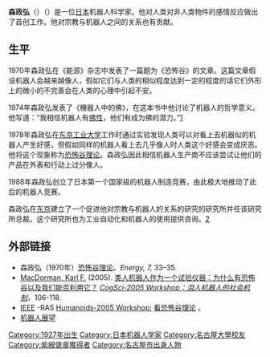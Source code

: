 '''森政弘'''（{{lang-ja|森 政弘}}）（{{bd|1927年|2月12日}}）是一位[[日本|日本]]机器人科学家。他对人类对非人类物件的感情反应做出了首创工作。他对宗教与机器人之间的关系也有贡献。

==生平==
1970年森政弘在《能源》杂志中发表了一篇题为《恐怖谷》的文章。这篇文章假设机器人会越来越像人，假如它们与人类的相似程度达到一定的程度的话它们外形上的微小的不完善会在人类的心理中引起不安。

1974年森政弘发表了《機器人中的佛》，在这本书中他讨论了机器人的哲学意义。他写道：“我相信机器人有[[佛性|佛性]]，他们有成为佛的潜力。”[https://web.archive.org/web/20031222011058/http://www.kosei-shuppan.co.jp/english/text/books/robot.html]

1978年森政弘在[[东京工业大学|东京工业大学]]工作时通过实验发现人类可以对看上去机器似的机器人产生好感，但假如同样的机器人看上去几乎像人时人类这个好感会变成厌恶。他将这个现象称为[[恐怖谷理论|恐怖谷理论]]。森政弘因此相信机器人生产商不应该尝试让他们的产品在外表和行动上过分像人。

1988年森政弘创立了日本第一个国家级的机器人制造竞赛，由此极大地推动了此后的机器人竞赛。

森政弘在[[东京|东京]]建立了一个促进他对宗教与机器人的关系的研究的研究所并任该研究所总裁。这个研究所也为工业自动化和机器人的使用提供咨询。[http://www.karakuri.info/perspectives/] {{WebCite|url=https://www.webcitation.org/66YJMtMYs?url=http://www.karakuri.info/perspectives/ |date=20120330145433 |dateformat=iso }}

==外部链接==
* 森政弘（1970年）[https://web.archive.org/web/20070302104914/http://www.androidscience.com/theuncannyvalley/proceedings2005/uncannyvalley.html 恐怖谷理论]。''Energy, 7,'' 33–35.
* [http://www.macdorman.com MacDorman, Karl F.] {{Wayback|url=http://www.macdorman.com/ |date=20200809174219 }} (2005). [http://www.androidscience.com/proceedings2005/MacDormanCogSci2005AS.pdf 类人机器人作为一个试验仪器：为什么有恐怖谷以及我们能否利用它？]{{dead link|date=2018年1月 |bot=InternetArchiveBot |fix-attempted=yes }} [https://web.archive.org/web/20050822164930/http://www.androidscience.com/ ''CogSci-2005 Workshop：泪人机器人的社会机制'']，106-118.
* [http://www.ieee.org IEEE] {{Wayback|url=http://www.ieee.org/ |date=20180405001450 }}-RAS [https://web.archive.org/web/20051026014226/http://www.humanoidrobots.org/humanoids2005/ Humanoids-2005 Workshop:] [http://www.theuncannyvalley.org 看恐怖谷理论] {{Wayback|url=http://www.theuncannyvalley.org/ |date=20200217171049 }}。
*[http://www.karakuri.info/perspectives/ 机器人展望] {{WebCite|url=https://www.webcitation.org/66YJMtMYs?url=http://www.karakuri.info/perspectives/ |date=20120330145433 |dateformat=iso }}

{{Authority control}}
{{DEFAULTSORT:Mori, Masahiro}}

[[Category:1927年出生|Category:1927年出生]]
[[Category:日本机器人学家|Category:日本机器人学家]]
[[Category:名古屋大學校友|Category:名古屋大學校友]]
[[Category:紫綬褒章獲得者|Category:紫綬褒章獲得者]]
[[Category:名古屋市出身人物|Category:名古屋市出身人物]]